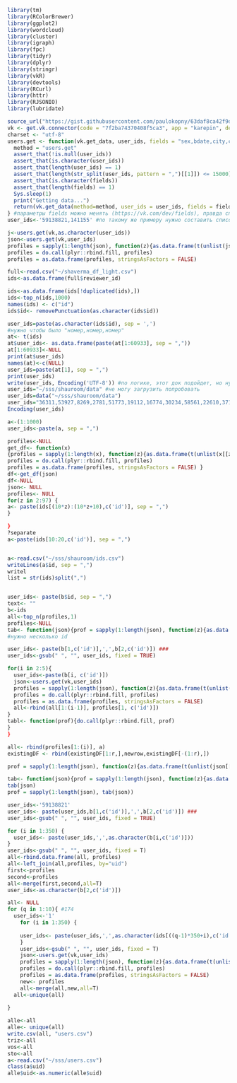 ```r
library(tm)
library(RColorBrewer)
library(ggplot2)
library(wordcloud)
library(cluster)
library(igraph)
library(fpc)
library(tidyr)
library(dplyr)
library(stringr)
library(vkR)
library(devtools)
library(RCurl)
library(httr)
library(RJSONIO)
library(lubridate)
```

```r
source_url("https://gist.githubusercontent.com/paulokopny/63daf8ca42f9d842b122/raw/bf7c8f9f6944b44e7c791cb66f4919bd762f4dc9/vk.R") 
vk <- get.vk.connector(code = "7f2ba74370408f5ca3", app = "karepin", debug = T)
charset <- "utf-8"
users.get <- function(vk.get_data, user_ids, fields = "sex,bdate,city,country,home_town,education,universities,schools,counters,occupation,relation,personal") {
  method = "users.get"
  assert_that(!is.null(user_ids))
  assert_that(is.character(user_ids))
  assert_that(length(user_ids) == 1)
  assert_that(length(str_split(user_ids, pattern = ",")[[1]]) <= 15000)
  assert_that(is.character(fields))
  assert_that(length(fields) == 1)
  Sys.sleep(1)
  print("Getting data...")
  return(vk.get_data(method=method, user_ids = user_ids, fields = fields))
} #параметры fields можно менять (https://vk.com/dev/fields), правда список инфы,что там предлагают не особо радует
user_ids<-'59138821,141155' #по такому же примеру нужно составить список id голосовавших

j<-users.get(vk,as.character(user_ids)) 
json<-users.get(vk,user_ids)
profiles = sapply(1:length(json), function(z){as.data.frame(t(unlist(json[[z]])))})
profiles = do.call(plyr::rbind.fill, profiles) 
profiles = as.data.frame(profiles, stringsAsFactors = FALSE) 

```

```r
full<-read.csv("~/shaverma_df_light.csv")
ids<-as.data.frame(full$reviewer_id)

ids<-as.data.frame(ids[!duplicated(ids),])
ids<-top_n(ids,1000)
names(ids) <- c("id")
ids$id<- removePunctuation(as.character(ids$id))

user_ids=paste(as.character(ids$id), sep = ',')
#нужно чтобы было "номер,номер,номер"
at<- t(ids)
at$user_ids<- as.data.frame(paste(at[1:60933], sep = ","))
at[1:60933]<-NULL
print(at$user_ids)
names(at)<-c(NULL)
user_ids=paste(at[1], sep = ",")
print(user_ids)
write(user_ids, Encoding('UTF-8')) #по логике, этот док подойдет, но нужно в нем убрать ENTERы все, которые ctrl+F не находит, или по другому состряпать его
user_ids="~/sss/shauroom/data" #не могу загрузить попробовать
user_ids=data("~/sss/shauroom/data") 
user_ids="36311,53927,8269,2781,51773,19112,16774,30234,58561,22610,37177,49971,40313,5634,9953,9593,7611,43041,10481,7109,19853,13656,32938,44153,1334,41552,32026,47066,24974,13474,37472,34138,50185,6555,53509,5498,46658,43523,26911,42449,54223,32430,30644,8459,48647,15165,28679,38844,6597,16550,27157,47846,8943,39547,59845,36043,8515,14520,16705,5394,54627,53684,45193,57915,59778,46554,43408,22588,51308,19315,14712,52503,8912,25009,37987,40631,58935,60450,49763,53230,35990,11759,59858,17502,45941,50900,44696,55536,4012,39068,25710,23735,41556,25604,15348,45019,21785,57240,52438,43431,2408,47454,50862,55540,26960,5366,10534,21453,26747,56572,5266,54082,54346,43980,49080,44677,16307,41760,46204,32825,55143,25004,50873,53133,43995,52793,35161,43602,38002,16752,16678,41423,19297,19461,21547,6126,13787,31105,5871,59475,50415,54802,50338,41309,57687,2761,35092,60880,26016,41313,1245,18823,18644,45124,20149,53937,42736,24052,34568,2591,29377,45639,5696,42835,53832,19080,49454,7906,21394,50755,54952,58594,53805,4218,62,48027,44647,15381,49579,60304,33804,28612,59431,7280,59143,46092,19190,36504,60342,46441,35896,48202,58683,56186,3976,52578,47706,60826,16962,46868,109,46959,20963,60834,56344,6862,639,23050,18605,41848,6751,40337,36086,44200,26935," #просто чекнул, что будет работать в таком виде
Encoding(user_ids)
```

```r
a<-(1:1000)
user_ids<-paste(a, sep = ",")
```

```r
profiles<-NULL
get_df<- function(x)
{profiles = sapply(1:length(x), function(z){as.data.frame(t(unlist(x[[z]])))})
profiles = do.call(plyr::rbind.fill, profiles) 
profiles = as.data.frame(profiles, stringsAsFactors = FALSE) }
df<-get_df(json)
df<-NULL
json<- NULL
profiles<- NULL
for(z in 2:97) {
a<- paste(ids[(10*z):(10*z+10),c('id')], sep = ",")
}

}
?separate
a<-paste(ids[10:20,c('id')], sep = ",")


a<-read.csv("~/sss/shauroom/ids.csv")
writeLines(a$id, sep = ",")
writel
list = str(ids)split(",")


user_ids<- paste(b$id, sep = ",")
text<- ""
b<-ids
all<-top_n(profiles,1)
profiles<-NULL
tab<- function(json){prof = sapply(1:length(json), function(z){as.data.frame(t(unlist(json[[z]])))})}
#нужно несколько id

user_ids<- paste(b[1,c('id')],',',b[2,c('id')]) ###
user_ids<-gsub(" ", "", user_ids, fixed = TRUE)

for(i in 2:5){
  user_ids<-paste(b[i, c('id')])
  json<-users.get(vk,user_ids)
  profiles = sapply(1:length(json), function(z){as.data.frame(t(unlist(json[[z]])))})
  profiles = do.call(plyr::rbind.fill, profiles) 
  profiles = as.data.frame(profiles, stringsAsFactors = FALSE)
  all<-rbind(all[1:(i-1)], profiles[1, c('id')])
}
tabl<- function(prof){do.call(plyr::rbind.fill, prof)
}
}

all<- rbind(profiles[1:(i)], a)
existingDF <- rbind(existingDF[1:r,],newrow,existingDF[-(1:r),])

prof = sapply(1:length(json), function(z){as.data.frame(t(unlist(json[[z]])))})

tab<- function(json){prof = sapply(1:length(json), function(z){as.data.frame(t(unlist(json[[z]])))})}
tab(json)
prof = sapply(1:length(json), tab(json))
```

```r
user_ids<-'59138821'
user_ids<- paste(user_ids,b[1,c('id')],',',b[2,c('id')]) ###
user_ids<-gsub(" ", "", user_ids, fixed = TRUE)

for (i in 1:350) {
  user_ids<- paste(user_ids,',',as.character(b[i,c('id')]))
}
user_ids<-gsub(" ", "", user_ids, fixed = T)
all<-rbind.data.frame(all, profiles)
all<-left_join(all,profiles, by="uid")
first<-profiles
second<-profiles
all<-merge(first,second,all=T)
user_ids<-as.character(b[2,c('id')])
```

```r
all<- NULL
for (q in 1:10){ #174 
  user_ids<-'1'
    for (i in 1:350) {
      
    user_ids<- paste(user_ids,',',as.character(ids[((q-1)*350+i),c('id')]))
    }
    user_ids<-gsub(" ", "", user_ids, fixed = T)
    json<-users.get(vk,user_ids)
    profiles = sapply(1:length(json), function(z){as.data.frame(t(unlist(json[[z]])))})
    profiles = do.call(plyr::rbind.fill, profiles) 
    profiles = as.data.frame(profiles, stringsAsFactors = FALSE) 
    new<- profiles
    all<-merge(all,new,all=T)
  all<-unique(all)
  
}

alle<-all
alle<- unique(all)
write.csv(all, "users.csv")
triz<-all
vos<-all
sto<-all
a<-read.csv("~/sss/users.csv")
class(a$uid)
alle$uid<-as.numeric(alle$uid)
```

